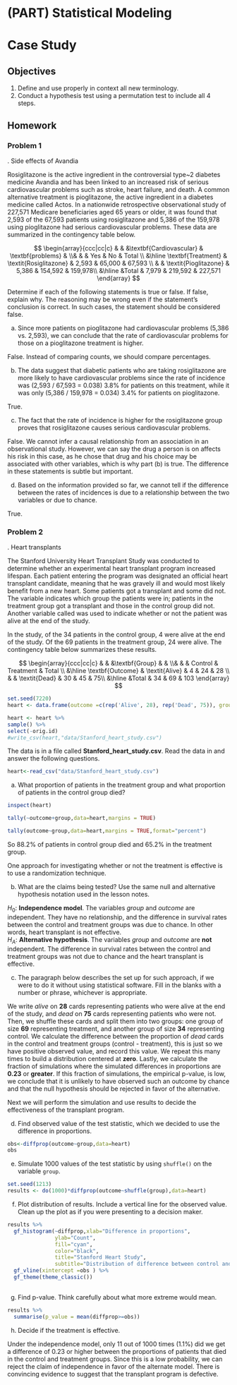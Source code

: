 # (PART) Statistical Modeling {-} 

# Case Study {#CS3}


## Objectives

1) Define and use properly in context all new terminology.   
2) Conduct a hypothesis test using a permutation test to include all 4 steps.


## Homework 

### Problem 1  

\indent 1. Side effects of Avandia  

Rosiglitazone is the active ingredient in the controversial type~2 diabetes medicine Avandia and has been linked to an increased risk of serious cardiovascular problems such as stroke, heart failure, and death. A common alternative treatment is pioglitazone, the active ingredient in a diabetes medicine called Actos. In a nationwide retrospective observational study of 227,571 Medicare beneficiaries aged  65 years or older, it was found that 2,593 of the 67,593 patients using rosiglitazone and 5,386 of the 159,978 using pioglitazone had serious cardiovascular problems. These data are summarized in the contingency table below.

$$
\begin{array}{ccc|cc|c} & & &\textbf{Cardiovascular} & \textbf{problems} &
\\& & 		& Yes 	& No 		& Total	\\
&\hline \textbf{Treatment}		& \textit{Rosiglitazone} 	& 2,593	& 65,000		& 67,593 	\\
& & \textit{Pioglitazone}		& 5,386 	& 154,592 	& 159,978\\
&\hline	&Total			& 7,979	& 219,592		& 227,571
\end{array} 
$$

Determine if each of the following statements is true or false. If false, explain why. \textit{Be careful:} The reasoning may be wrong even if the statement's conclusion is correct. In such cases, the statement should be considered false.

a. Since more patients on pioglitazone had cardiovascular problems (5,386 vs. 2,593), we can conclude that the rate of cardiovascular problems for those on a pioglitazone treatment is higher.  

False. Instead of comparing counts, we should compare percentages.

b. The data suggest that diabetic patients who are taking rosiglitazone are more likely to have cardiovascular problems since the rate of incidence was (2,593 / 67,593 = 0.038) 3.8\% for patients on this treatment, while it was only (5,386 / 159,978 = 0.034) 3.4\% for patients on pioglitazone.  

True.  

c. The fact that the rate of incidence is higher for the rosiglitazone group proves that rosiglitazone causes serious cardiovascular problems.  

False. We cannot infer a causal relationship from an association in an observational study. However, we can say the drug a person is on affects his risk in this case, as he chose that drug and his choice may be associated with other variables, which is why part (b) is true. The difference in these statements is subtle but important.


d. Based on the information provided so far, we cannot tell if the difference between the rates of incidences is due to a relationship between the two variables or due to chance.

True. 

\pagebreak

### Problem 2  

\indent 2. Heart transplants  


The Stanford University Heart Transplant Study was conducted to determine whether an experimental heart transplant program increased lifespan. Each patient entering the program was designated an official heart transplant candidate, meaning that he was gravely ill and would most likely benefit from a new heart. Some patients got a transplant and some did not. The variable \texttt{group} indicates which group the patients were in; patients in the treatment group got a transplant and those in the control group did not. Another variable called \texttt{outcome} was used to indicate whether or not the patient was alive at the end of the study.

In the study, of the 34 patients in the control group, 4 were alive at the end of the study. Of the 69 patients in the treatment group, 24 were alive. The contingency table below summarizes these results.

$$
\begin{array}{ccc|cc|c} & & &\textbf{Group} &  &
\\& & 		& Control 	& Treatment 		& Total	\\
&\hline \textbf{Outcome}		& \textit{Alive} 	& 4	 	& 24			& 28 	\\
& & \textit{Dead}		& 30		& 45	 		& 75\\
&\hline	&Total				& 34		& 69			& 103
\end{array} 
$$

```r
set.seed(7220)
heart <- data.frame(outcome =c(rep('Alive', 28), rep('Dead', 75)), group = c(rep(c('Control', 'Treatment'), c(4, 24)), rep(c('Control', 'Treatment'), c(30, 45))))

heart <- heart %>%
sample() %>%
select(-orig.id)
#write_csv(heart,"data/Stanford_heart_study.csv")
```

The data is in a file called **Stanford_heart_study.csv**. Read the data in and answer the following questions.

```r
heart<-read_csv("data/Stanford_heart_study.csv")
```


a. What proportion of patients in the treatment group and what proportion of patients in the control group died?  

```r
inspect(heart)
```

```r
tally(~outcome+group,data=heart,margins = TRUE)
```

```r
tally(outcome~group,data=heart,margins = TRUE,format="percent")
```

So 88.2% of patients in control group died and 65.2% in the treatment group.

One approach for investigating whether or not the treatment is effective is to use a randomization technique.  

b. What are the claims being tested? Use the same null and alternative hypothesis notation used in the lesson notes.  

$H_0$: **Independence model**. The variables *group* and *outcome* are independent. They have no relationship, and the difference in survival rates between the control and treatment groups was due to chance. In other words, heart transplant is not effective.   
$H_A$: **Alternative hypothesis**. The variables *group* and *outcome* are **not** independent. The difference in survival rates between the control and treatment groups was not due
to chance and the heart transplant is effective.

c.  The paragraph below describes the set up for such approach, if we were to do it without using statistical software. Fill in the blanks with a number or phrase, whichever is appropriate.


We write *alive* on **28** cards representing patients who were alive at the end of the study, and *dead* on **75** cards representing patients who were not. Then, we shuffle these cards and split them into two groups: one group of size **69** representing treatment, and another group of size **34** representing control. We calculate the difference between the proportion of *dead* cards in the control and treatment groups (control - treatment), this is just so we have positive observed value, and record this value. We repeat this many times to build a distribution centered at **zero**. Lastly, we calculate the fraction of simulations where the simulated differences in proportions are **0.23** or **greater**. If this fraction of simulations, the empirical p-value, is low, we conclude that it is unlikely to have observed such an outcome by chance and that the null hypothesis should be rejected in favor of the alternative.


Next we will perform the simulation and use results to decide the effectiveness of the transplant program.

d.  Find observed value of the test statistic, which we decided to use the difference in proportions.

```r
obs<-diffprop(outcome~group,data=heart)
obs
```


e. Simulate 1000 values of the test statistic by using `shuffle()` on the variable `group`.

```r
set.seed(1213)
results <- do(1000)*diffprop(outcome~shuffle(group),data=heart)
```


f. Plot distribution of results. Include a vertical line for the observed value. Clean up the plot as if you were presenting to a decision maker.

```r
results %>%
  gf_histogram(~diffprop,xlab="Difference in proportions",
               ylab="Count",
               fill="cyan",
               color="black",
               title="Stanford Heart Study",
               subtitle="Distribution of difference between control and treatment groups") %>%
  gf_vline(xintercept =obs ) %>%
  gf_theme(theme_classic())
  
```

g. Find p-value. Think carefully about what more extreme would mean.

```r
results %>%
  summarise(p_value = mean(diffprop>=obs))
```

h. Decide if the treatment is effective.

Under the independence model, only 11 out of 1000 times (1.1%) did we get a difference of 0.23 or higher between the proportions of patients that died in the control and treatment groups. Since this is a low probability, we can reject the claim of independence in favor of the alternate model. There is convincing evidence to suggest that the transplant program is defective.

